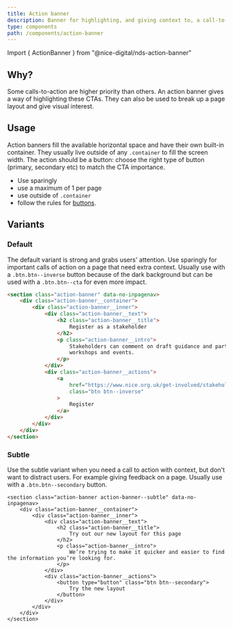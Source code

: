 ```yaml
---
title: Action banner
description: Banner for highlighting, and giving context to, a call-to-action
type: components
path: /components/action-banner
---
```


Import { ActionBanner } from "@nice-digital/nds-action-banner"

## Why?

Some calls-to-action are higher priority than others. An action banner gives a way of highlighting these CTAs. They can also be used to break up a page layout and give visual interest.

## Usage

Action banners fill the available horizontal space and have their own built-in container. They usually live outside of any `.container` to fill the screen width. The action should be a button: choose the right type of button (primary, secondary etc) to match the CTA importance.

- Use sparingly
- use a maximum of 1 per page
- use outside of `.container`
- follow the rules for <a href="{{ site.baseurl }}{% link foundations/buttons.md %}">buttons</a>.

## Variants

### Default

The default variant is strong and grabs users' attention. Use sparingly for important calls of action on a page that need extra context. Usually use with a `.btn.btn--inverse` button because of the dark background but can be used with a `.btn.btn--cta` for even more impact.

```html
<section class="action-banner" data-no-inpagenav>
	<div class="action-banner__container">
		<div class="action-banner__inner">
			<div class="action-banner__text">
				<h2 class="action-banner__title">
					Register as a stakeholder
				</h2>
				<p class="action-banner__intro">
					Stakeholders can comment on draft guidance and participate in
					workshops and events.
				</p>
			</div>
			<div class="action-banner__actions">
				<a
					href="https://www.nice.org.uk/get-involved/stakeholder-registration"
					class="btn btn--inverse"
				>
					Register
				</a>
			</div>
		</div>
	</div>
</section>
```

### Subtle

Use the subtle variant when you need a call to action with context, but don't want to distract users. For example giving feedback on a page. Usually use with a `.btn.btn--secondary` button.

```
<section class="action-banner action-banner--subtle" data-no-inpagenav>
    <div class="action-banner__container">
        <div class="action-banner__inner">
            <div class="action-banner__text">
                <h2 class="action-banner__title">
                    Try out our new layout for this page
                </h2>
                <p class="action-banner__intro">
                    We’re trying to make it quicker and easier to find the information you’re looking for.
                </p>
            </div>
            <div class="action-banner__actions">
                <button type="button" class="btn btn--secondary">
                    Try the new layout
                </button>
            </div>
        </div>
    </div>
</section>
```
